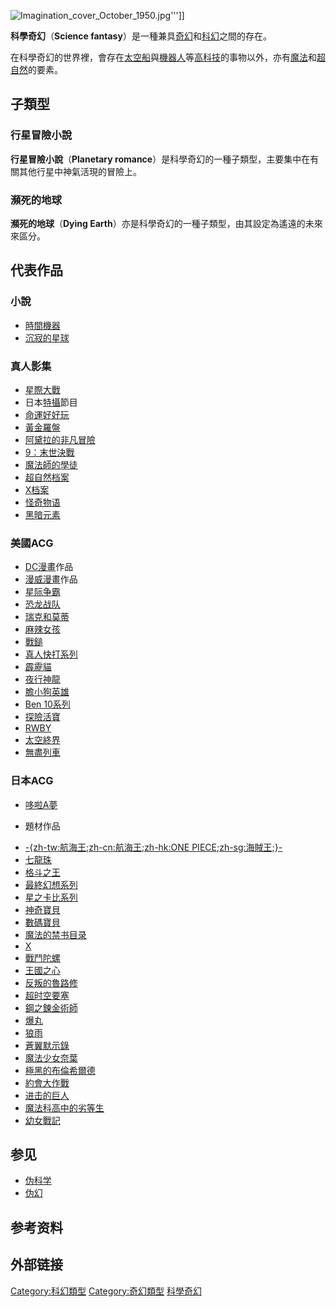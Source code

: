 {{unreferenced|time=2011-09-14T17:20:20+00:00}}
[[File:Imagination_cover_October_1950.jpg|thumb]]''']]

'''科學奇幻'''（'''Science fantasy'''）是一種兼具[[奇幻|奇幻]]和[[科幻|科幻]]之間的存在。

在科學奇幻的世界裡，會存在[[太空船|太空船]]與[[機器人|機器人]]等[[高科技|高科技]]的事物以外，亦有[[魔法|魔法]]和[[超自然|超自然]]的要素。

==子類型==
===行星冒險小說===
{{details|行星冒險小說}}

'''行星冒險小說'''（'''Planetary romance '''）是科學奇幻的一種子類型，主要集中在有關其他行星中神氣活現的冒險上。

===瀕死的地球===
{{details|瀕死的地球}}

'''瀕死的地球'''（'''Dying Earth'''）亦是科學奇幻的一種子類型，由其設定為遙遠的未來來區分。

== 代表作品 ==

=== 小說 ===
* [[時間機器_(小說)|時間機器]]
* [[沉寂的星球|沉寂的星球]]

=== 真人影集 ===
{{Div col|cols=3}}
* [[星際大戰|星際大戰]]
* 日本[[特攝|特攝]]節目
* [[命運好好玩|命運好好玩]]
* [[黃金羅盤|黃金羅盤]]
* [[阿黛拉的非凡冒險|阿黛拉的非凡冒險]]
* [[9：末世決戰|9：末世決戰]]
* [[魔法師的學徒_(2010年電影)|魔法師的學徒]]
* [[超自然档案|超自然档案]]
* [[X档案|X档案]]
* [[怪奇物语|怪奇物语]]
* [[黑暗元素_(電視劇)|黑暗元素]]
{{Div col end}}

=== 美國ACG ===
{{Div col|cols=3}}
* [[DC漫畫|DC漫畫]]作品
* [[漫威漫畫|漫威漫畫]]作品
* [[星际争霸|星际争霸]]
* [[恐龙战队|恐龙战队]]
* [[瑞克和莫蒂|瑞克和莫蒂]]
* [[麻辣女孩|麻辣女孩]]
* [[戰鎚_(設定)|戰鎚]]
* [[真人快打系列|真人快打系列]]
* [[霹靂貓|霹靂貓]]
* [[夜行神龍|夜行神龍]]
* [[膽小狗英雄|膽小狗英雄]]
* [[Ben_10系列|Ben 10系列]]
* [[探險活寶|探險活寶]]
* [[RWBY|RWBY]]
* [[太空終界|太空終界]]
* [[無盡列車|無盡列車]]
{{Div col end}}

=== 日本ACG ===
{{Div col|cols=3}}
* [[哆啦A夢|哆啦A夢]]
* {{link-ja|超級機器人|スーパーロボット}}題材作品
* [[ONE_PIECE|-{zh-tw:航海王;zh-cn:航海王;zh-hk:ONE PIECE;zh-sg:海賊王;}-]]
* [[七龙珠|七龍珠]]
* [[格斗之王|格斗之王]]
* [[最終幻想系列|最終幻想系列]]
* [[星之卡比系列|星之卡比系列]]
* [[精灵宝可梦系列|神奇寶貝]]
* [[数码宝贝|數碼寶貝]]
* [[魔法的禁书目录|魔法的禁书目录]]
* [[X_(漫畫)|X]]
* [[戰鬥陀螺|戰鬥陀螺]]
* [[王國之心系列|王國之心]]
* [[Code_Geass反叛的魯路修|反叛的魯路修]]
* [[超时空要塞|超时空要塞]]
* [[鋼之鍊金術師|鋼之鍊金術師]]
* [[爆丸|爆丸]]
* [[狼雨|狼雨]]
* [[蒼翼默示錄|蒼翼默示錄]]
* [[魔法少女奈葉|魔法少女奈葉]]
* [[極黑的布倫希爾德|極黑的布倫希爾德]]
* [[約會大作戰|約會大作戰]]
* [[进击的巨人|进击的巨人]]
* [[魔法科高中的劣等生|魔法科高中的劣等生]]
* [[幼女戰記|幼女戰記]]
{{Div col end}}

==参见==
*[[伪科学|伪科学]]
*[[伪幻|伪幻]]
==参考资料==
{{Reflist}}

==外部链接==

{{DEFAULTSORT:science fantasy}}
[[Category:科幻類型|Category:科幻類型]]
[[Category:奇幻類型|Category:奇幻類型]]
[[Category:科學奇幻|]]